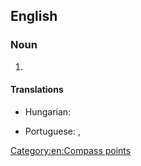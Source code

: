 {{also|nnw}}
==English==

===Noun===
{{en-noun|-}}

# {{abbreviation of|en|north-northwest}}

====Translations====
{{trans-top|abbreviation of north-northwest}}
* Hungarian: {{t+|hu|ÉÉNy}}
{{trans-mid}}
* Portuguese: {{t|pt|NNO}}, {{t|pt|NNW}}
{{trans-bottom}}

[[Category:en:Compass points]]